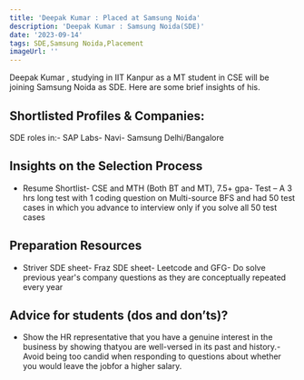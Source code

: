 ```yaml
---
title: 'Deepak Kumar : Placed at Samsung Noida'
description: 'Deepak Kumar : Samsung Noida(SDE)'
date: '2023-09-14'
tags: SDE,Samsung Noida,Placement
imageUrl: ''
---
```


Deepak Kumar , studying in IIT Kanpur as a MT student in CSE will be joining Samsung Noida as SDE. Here are some brief insights of his.

## Shortlisted Profiles & Companies:
SDE roles in:- SAP Labs- Navi- Samsung Delhi/Bangalore

## Insights on the Selection Process
- Resume Shortlist- CSE and MTH (Both BT and MT), 7.5+ gpa- Test – A 3 hrs long test with 1 coding question on Multi-source BFS and had 50 test cases in which you advance to interview only if you solve all 50 test cases

##  Preparation Resources
- Striver SDE sheet- Fraz SDE sheet- Leetcode and GFG- Do solve previous year's company questions as they are conceptually repeated every year

## Advice for students (dos and don’ts)? 
- Show the HR representative that you have a genuine interest in the business by showing thatyou are well-versed in its past and history.- Avoid being too candid when responding to questions about whether you would leave the jobfor a higher salary.


